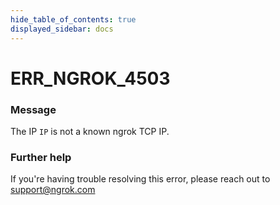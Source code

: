 ```yaml
---
hide_table_of_contents: true
displayed_sidebar: docs
---
```



# ERR_NGROK_4503

### Message

The IP `IP` is not a known ngrok TCP IP.

<ErrorDetails error="err_ngrok_4503" />

### Further help

If you're having trouble resolving this error, please reach out to [support@ngrok.com](mailto:support@ngrok.com?subject=Help%20with%20ERR_NGROK_4503)

